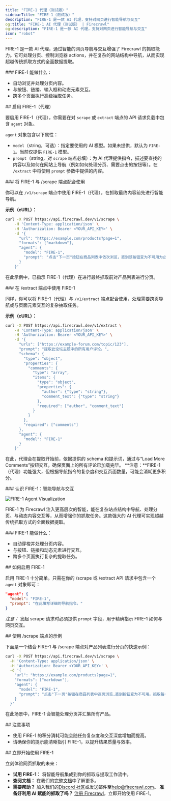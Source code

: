 ```yaml
---
title: "FIRE-1 代理（测试版）"
sidebarTitle: "FIRE-1（测试版）"
description: "FIRE-1 是一款 AI 代理，支持对网页进行智能导航与交互"
og:title: "FIRE-1 AI 代理（测试版） | Firecrawl"
og:description: "FIRE-1 是一款 AI 代理，支持对网页进行智能导航与交互"
icon: "robot"
---
```


FIRE-1 是一款 AI 代理，通过智能的网页导航与交互增强了 Firecrawl 的抓取能力。它可处理分页、控制浏览器 actions，并在复杂的网站结构中导航，从而实现超越传统抓取方式的全面数据提取。

<div id="what-fire-1-can-do">
  ### FIRE-1 能做什么：
</div>

- 自动浏览并处理分页内容。
- 与按钮、链接、输入框和动态元素交互。
- 跨多个页面执行高级抽取任务。

<div id="enabling-fire-1-agent">
  ## 启用 FIRE-1（代理）
</div>

要启用 FIRE-1（代理），你需要在对 `scrape` 或 `extract` 端点的 API 请求负载中包含 `agent` 对象。

`agent` 对象包含以下属性：

*   `model`（string，可选）：指定要使用的 AI 模型。如果未提供，默认为 `FIRE-1`。当前仅提供 `FIRE-1` 模型。
*   `prompt`（string，对 `scrape` 端点必填）：为 AI 代理提供指令，描述要查找的内容以及如何在网站上导航（例如如何处理分页、需要点击的按钮等）。在 `/extract` 中将使用 `prompt` 参数中提供的内容。

<div id="using-fire-1-with-the-scrape-endpoint">
  ### 将 FIRE-1 与 /scrape 端点配合使用
</div>

你可以在 `/v1/scrape` 端点中使用 FIRE-1（代理），在抓取最终内容前先进行智能导航。

**示例（cURL）：**

```bash
curl -X POST https://api.firecrawl.dev/v1/scrape \
    -H 'Content-Type: application/json' \
    -H 'Authorization: Bearer <YOUR_API_KEY>' \
    -d '{
      "url": "https://example.com/products?page=1",
      "formats": ["markdown"],
      "agent": {
        "model": "FIRE-1",
        "prompt": "点击"下一页"按钮在商品列表中依次浏览，直到该按钮变为不可用为止。抓取每个访问页面的内容。"
      }
    }'
```

在此示例中，已指示 FIRE-1（代理）在进行最终抓取前对产品列表进行分页。


<div id="using-fire-1-with-the-extract-endpoint">
  ### 在 /extract 端点中使用 FIRE-1
</div>

同样，你可以将 FIRE-1（代理）与 `/v1/extract` 端点配合使用，处理需要跨页导航或与页面元素交互的复杂抽取任务。

**示例（cURL）：**

```bash
curl -X POST https://api.firecrawl.dev/v1/extract \
    -H 'Content-Type: application/json' \
    -H 'Authorization: Bearer <YOUR_API_KEY>' \
    -d '{
      "urls": ["https://example-forum.com/topic/123"],
      "prompt": "提取此论坛主题中的所有用户评论。",
      "schema": {
        "type": "object",
        "properties": {
          "comments": {
            "type": "array",
            "items": {
              "type": "object",
              "properties": {
                "author": {"type": "string"},
                "comment_text": {"type": "string"}
              },
              "required": ["author", "comment_text"]
            }
          }
        },
        "required": ["comments"]
      },
      "agent": {
        "model": "FIRE-1"
      }
    }'
```

在此，代理会在提取开始前，依据提供的 schema 和提示词，通过与“Load More Comments”按钮交互，确保页面上的所有评论已加载完毕。
**注意：**FIRE-1（代理）功能强大，但根据导航指令的复杂度和交互页面数量，可能会消耗更多积分。


<div id="meet-fire-1-intelligent-navigation-and-interaction">
  ### 认识 FIRE-1：智能导航与交互
</div>

![FIRE-1 Agent Visualization](/launch-week/lw3-d2-3.webp)

FIRE-1 为 Firecrawl 注入更高层次的智能，能在复杂站点结构中导航、处理分页、与动态内容交互等，从而增强你的抓取任务。这款强大的 AI 代理可实现超越传统抓取方式的全面数据提取。

<div id="what-fire-1-can-do">
  ### FIRE-1 能做什么：
</div>

- 自动穿梭并处理分页内容。
- 与按钮、链接和动态元素进行交互。
- 跨多个页面执行复杂的提取任务。

<div id="how-to-enable-fire-1">
  ## 如何启用 FIRE-1
</div>

启用 FIRE-1 十分简单。只需在你的 /scrape 或 /extract API 请求中包含一个 `agent` 对象即可：

```json
"agent": {
  "model": "FIRE-1",
  "prompt": "在此填写详细的导航指令。"
}
```

*注意：* 发起 scrape 请求时必须提供 `prompt` 字段，用于精确指示 FIRE-1 如何与网页交互。


<div id="example-usage-with-scrape-endpoint">
  ## 使用 /scrape 端点的示例
</div>

下面是一个结合 FIRE-1 与 /scrape 端点对产品列表进行分页的快速示例：

```bash
curl -X POST https://api.firecrawl.dev/v1/scrape \
  -H 'Content-Type: application/json' \
  -H 'Authorization: Bearer <YOUR_API_KEY>' \
  -d '{
    "url": "https://example.com/products?page=1",
    "formats": ["markdown"],
    "agent": {
      "model": "FIRE-1",
      "prompt": "点击"下一页"按钮在商品列表中逐页浏览,直到按钮变为不可用。抓取每一页的内容。"
    }
  }'
```

在此场景中，FIRE-1 会智能处理分页并汇集所有产品。


<div id="considerations">
  ## 注意事项
</div>

- 使用 FIRE-1 的积分消耗可能会随任务复杂度和交互深度增加而提高。
- 请确保你的提示能清晰指引 FIRE-1，以提升结果质量与效率。

<div id="start-using-fire-1-today">
  ## 立即开始使用 FIRE-1
</div>

立刻体验网页抓取的未来：

- **试用 FIRE-1：** 将智能导航集成到你的抓取与提取工作流中。
- **查阅文档：** 在我们的[完整文档](https://docs.firecrawl.dev/agents/fire-1)中了解更多。
- **需要帮助？** 加入我们的[Discord 社区](https://discord.gg/S7Enyh9Abh)或发送邮件至[help@firecrawl.com](mailto:help@firecrawl.com)。
**准备好利用 AI 赋能的抓取了吗？** [注册 Firecrawl](https://firecrawl.dev/signup)，立即开始使用 FIRE-1。
